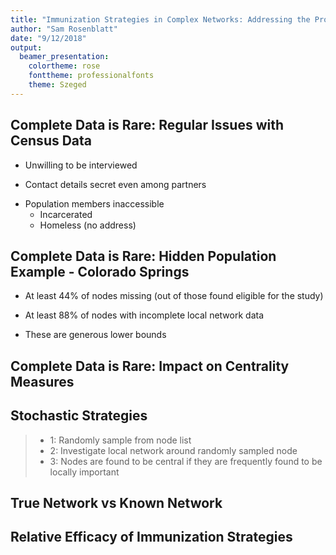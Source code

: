 ```yaml
---
title: "Immunization Strategies in Complex Networks: Addressing the Problem of Missing Data"
author: "Sam Rosenblatt"
date: "9/12/2018"
output: 
  beamer_presentation: 
    colortheme: rose
    fonttheme: professionalfonts
    theme: Szeged
---
```




## Complete Data is Rare: \newline Regular Issues with Census Data

- Unwilling to be interviewed

\bigskip

- Contact details secret even among partners

\bigskip

- Population members inaccessible
    - Incarcerated
    - Homeless (no address)



## Complete Data is Rare: \newline Hidden Population Example - Colorado Springs

- At least 44% of nodes missing (out of those found eligible for the study)

\bigskip

- At least 88% of nodes with incomplete local network data

\bigskip

- These are generous lower bounds




## Complete Data is Rare: \newline Impact on Centrality Measures

\begin{picture}(320,250)
 \put(00,105){\includegraphics[height=4.5cm]{betweennessExample.jpg}}
 \put(00,90){\begin{minipage}[t]{0.9\linewidth}
 {Some centrality measures can change drastically with the addition/removal of few nodes}
 \end{minipage}}
 \end{picture}
 
## Stochastic Strategies
>- 1: Randomly sample from node list 
>- 2: Investigate local network around randomly sampled node
>- 3: Nodes are found to be central if they are frequently found to be locally important


## True Network vs Known Network

 \begin{picture}(320,250)
 \put(-25,100){\includegraphics[height=3.4cm]{trueNetwork.jpg}}
 \put(155,100){\includegraphics[height=3.4cm]{KnownNetwork.jpg}} 
 \put(00,50){\begin{minipage}[t]{1\linewidth}
 \end{minipage}}
 \end{picture}
 

## Relative Efficacy of Immunization Strategies 
	

 \begin{picture}(320,250)
 \put(0,40){\includegraphics[height=7cm]{RelativeEfficacyAll.jpg}}
 \put(50,180){\begin{minipage}[t]{0.4\linewidth}
 {\color{blue}Random \\ \color{green}Betweenness \\ \color{purple}Degree  \\ \color{red}AcquaintanceKK \\ \color{yellow}AcquaintanceKG \\ \color{orange}AcquaintanceGG}
 \end{minipage}}
 \end{picture}

